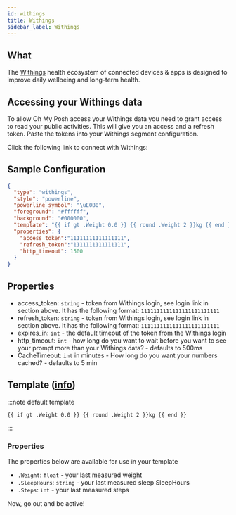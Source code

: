 ```yaml
---
id: withings
title: Withings
sidebar_label: Withings
---
```



## What

The [Withings][withings] health ecosystem of connected devices & apps is designed to improve daily wellbeing
and long-term health.

## Accessing your Withings data

To allow Oh My Posh access your Withings data you need to grant access to read your public activities.
This will give you an access and a refresh token. Paste the tokens into your Withings segment configuration.

Click the following link to connect with Withings:

<a href="https://account.withings.com/oauth2_user/authorize2?client_id=93675962e88ddfe53f83c0c900558f72174e0ac70ccfb57e48053530c7e6e494&response_type=code&redirect_uri=https://ohmyposh.dev/api/auth&scope=user.activity,user.metrics&state=withings">
  <WithingsConnect className="withings"/>
</a>

## Sample Configuration

```json
{
  "type": "withings",
  "style": "powerline",
  "powerline_symbol": "\uE0B0",
  "foreground": "#ffffff",
  "background": "#000000",
  "template": "{{ if gt .Weight 0.0 }} {{ round .Weight 2 }}kg {{ end }}",
  "properties": {
    "access_token":"11111111111111111",
    "refresh_token":"1111111111111111",
    "http_timeout": 1500
  }
}
```

## Properties

- access_token: `string` - token from Withings login, see login link in section above. It has the following format: `1111111111111111111111111`
- refresh_token: `string` - token from Withings login, see login link in section above. It has the following format: `1111111111111111111111111`
- expires_in: `int` - the default timeout of the token from the Withings login
- http_timeout: `int` - how long do you want to wait before you want to see your prompt more than your Withings data? - defaults to 500ms
- CacheTimeout: `int` in minutes - How long do you want your numbers cached? - defaults to 5 min

## Template ([info][templates])

:::note default template

``` template
{{ if gt .Weight 0.0 }} {{ round .Weight 2 }}kg {{ end }}
```

:::

### Properties

The properties below are available for use in your template

- `.Weight`: `float` - your last measured weight
- `.SleepHours`: `string` - your last measured sleep SleepHours
- `.Steps`: `int` - your last measured steps

Now, go out and be active!

[templates]: /docs/configuration/templates
[withings]: https://www.withings.com/
